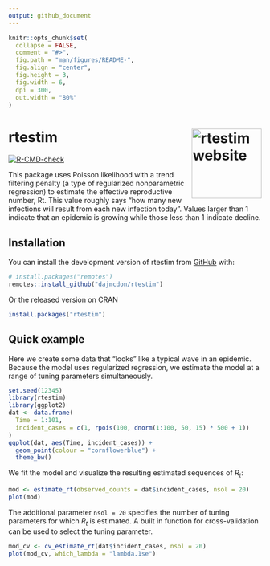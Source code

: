 ```yaml
---
output: github_document
---
```


<!-- README.md is generated from README.Rmd. Please edit that file -->

```r
knitr::opts_chunk$set(
  collapse = FALSE,
  comment = "#>",
  fig.path = "man/figures/README-",
  fig.align = "center",
  fig.height = 3,
  fig.width = 6,
  dpi = 300,
  out.width = "80%"
)
```

# rtestim <a href="https://dajmcdon.github.io/rtestim/"><img src="man/figures/logo.png" align="right" height="139" alt="rtestim website" /></a>

<!-- badges: start -->
[![R-CMD-check](https://github.com/dajmcdon/rtestim/actions/workflows/R-CMD-check.yaml/badge.svg)](https://github.com/dajmcdon/rtestim/actions/workflows/R-CMD-check.yaml)
<!-- badges: end -->

This package uses Poisson likelihood with a trend filtering penalty (a type of 
regularized nonparametric regression)
to estimate the effective reproductive number, Rt.
This value roughly says "how many new infections will result from
each new infection today". Values larger than 1 indicate that an 
epidemic is growing while those less than 1 indicate decline.

## Installation

You can install the development version of rtestim from 
[GitHub](https://github.com/) with:

``` r
# install.packages("remotes")
remotes::install_github("dajmcdon/rtestim")
```

Or the released version on CRAN

``` r
install.packages("rtestim")
```

## Quick example

Here we create some data that "looks" like a typical wave in an epidemic.
Because the model uses regularized regression, we estimate the model
at a range of tuning parameters simultaneously. 

```r
set.seed(12345)
library(rtestim)
library(ggplot2)
dat <- data.frame(
  Time = 1:101,
  incident_cases = c(1, rpois(100, dnorm(1:100, 50, 15) * 500 + 1))
)
ggplot(dat, aes(Time, incident_cases)) +
  geom_point(colour = "cornflowerblue") +
  theme_bw()
```

We fit the model and visualize the resulting estimated sequences of $R_t$:

```r
mod <- estimate_rt(observed_counts = dat$incident_cases, nsol = 20)
plot(mod)
```

The additional parameter `nsol = 20` specifies the number of 
tuning parameters for which $R_t$ is estimated. A built in function for 
cross-validation can be used to select the tuning parameter.

```r
mod_cv <- cv_estimate_rt(dat$incident_cases, nsol = 20)
plot(mod_cv, which_lambda = "lambda.1se")
```

